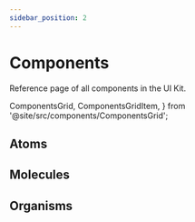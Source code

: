 ```yaml
---
sidebar_position: 2
---
```


# Components

Reference page of all components in the UI Kit.

  ComponentsGrid,
  ComponentsGridItem,
} from '@site/src/components/ComponentsGrid';

## Atoms
<ComponentsGrid>
  <ComponentsGridItem title="Button" img='/assets/ui-kit/atoms/button.svg' href="../Customization/atoms/dyte-button"></ComponentsGridItem>
  <ComponentsGridItem title="Toggle Button" img='/assets/ui-kit/atoms/toggle-button.svg' href="#action-buttons"></ComponentsGridItem>
  <ComponentsGridItem title="Text Field"  img='/assets/ui-kit/atoms/text-field.svg' href="../Customization/atoms/dyte-text-field"></ComponentsGridItem>
  <ComponentsGridItem title="Spinner"  img='/assets/ui-kit/atoms/spinner.svg' href="../Customization/atoms/dyte-spinner"></ComponentsGridItem>
  <ComponentsGridItem title="Audio Visualizer" img='/assets/ui-kit/atoms/audio-visualizer.svg' href="../Customization/atoms/dyte-audio-visualizer"></ComponentsGridItem>
  <ComponentsGridItem title="Tooltip" img='/assets/ui-kit/atoms/tooltip.svg' href="../Customization/atoms/dyte-tooltip"></ComponentsGridItem>
</ComponentsGrid>

## Molecules

<ComponentsGrid>
  <ComponentsGridItem title="Chat Message" img='/assets/ui-kit/molecules/chat-message.svg' href="#action-buttons"></ComponentsGridItem>
  <ComponentsGridItem title="Clock" img='/assets/ui-kit/molecules/clock.svg' href="../Customization/molecules/dyte-clock"></ComponentsGridItem>
  <ComponentsGridItem title="Name Tag"  img='/assets/ui-kit/molecules/name-tag.svg' href="../Customization/molecules/dyte-name-tag"></ComponentsGridItem>
  <ComponentsGridItem title="Meeting Title"  img='/assets/ui-kit/molecules/meeting-title.svg' href="#action-buttons"></ComponentsGridItem>
  <ComponentsGridItem title="Notification" img='/assets/ui-kit/molecules/notification.svg' href="#action-buttons"></ComponentsGridItem>
  <ComponentsGridItem title="Pagination" img='/assets/ui-kit/molecules/pagination.svg' href="../Customization/molecules/dyte-pagination"></ComponentsGridItem>
  <ComponentsGridItem title="Peer View" img='/assets/ui-kit/molecules/peer-view.svg' href="../Customization/molecules/dyte-peer-view"></ComponentsGridItem>
  <ComponentsGridItem title="Plugin View - Main" img='/assets/ui-kit/molecules/plugin-main.svg' href="../Customization/molecules/dyte-plugin-view"></ComponentsGridItem>
</ComponentsGrid>

## Organisms

<ComponentsGrid>
  <ComponentsGridItem title="Peers Grid" img='/assets/ui-kit/organisms/grid.svg' href="../Customization/organisms/dyte-grid"></ComponentsGridItem>
  <ComponentsGridItem title="Chat" img='/assets/ui-kit/organisms/chat.svg' href="../Customization/organisms/dyte-chat"></ComponentsGridItem>
  <ComponentsGridItem title="Plugins"  img='/assets/ui-kit/organisms/plugins.svg' href="#action-buttons"></ComponentsGridItem>
  <ComponentsGridItem title="Sidebar"  img='/assets/ui-kit/organisms/sidebar.svg' href="#action-buttons"></ComponentsGridItem>
  <ComponentsGridItem title="Settings" img='/assets/ui-kit/organisms/settings.svg' href="#action-buttons"></ComponentsGridItem>
  <ComponentsGridItem title="Stage" img='/assets/ui-kit/organisms/stage.svg' href="#action-buttons"></ComponentsGridItem>
  <ComponentsGridItem title="Controls Bar" img='/assets/ui-kit/organisms/control-bar.svg' href="#action-buttons"></ComponentsGridItem>
  <ComponentsGridItem title="Header" img='/assets/ui-kit/organisms/header.svg' href="#action-buttons"></ComponentsGridItem>
</ComponentsGrid>
